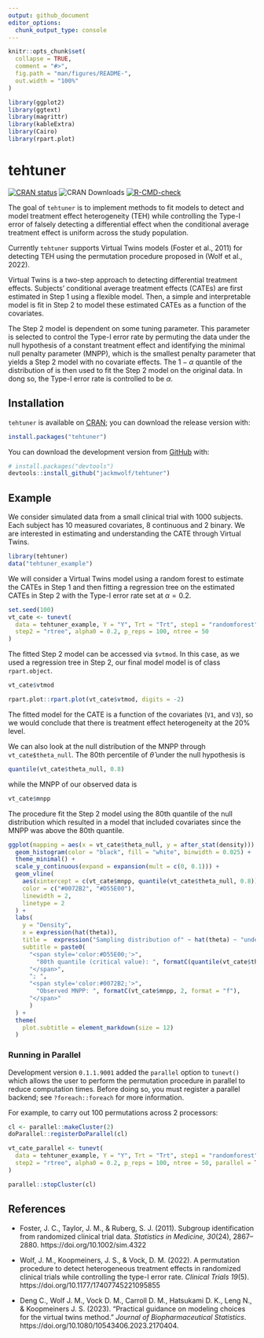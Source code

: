 ```yaml
---
output: github_document
editor_options: 
  chunk_output_type: console
---
```


<!-- README.md is generated from README.Rmd. Please edit that file -->

```r
knitr::opts_chunk$set(
  collapse = TRUE,
  comment = "#>",
  fig.path = "man/figures/README-",
  out.width = "100%"
)

library(ggplot2)
library(ggtext)
library(magrittr)
library(kableExtra)
library(Cairo)
library(rpart.plot)
```

# tehtuner

<!-- badges: start -->
[![CRAN status](https://www.r-pkg.org/badges/version/tehtuner)](https://CRAN.R-project.org/package=tehtuner)
![CRAN Downloads](https://cranlogs.r-pkg.org/badges/grand-total/tehtuner)
[![R-CMD-check](https://github.com/jackmwolf/tehtuner/workflows/R-CMD-check/badge.svg)](https://github.com/jackmwolf/tehtuner/actions)
<!-- badges: end -->

The goal of `tehtuner` is to implement methods to fit models to detect and model
treatment effect heterogeneity (TEH) while controlling the Type-I error of falsely 
detecting a differential effect when the conditional average treatment effect is
uniform across the study population.

Currently `tehtuner` supports Virtual Twins models (Foster 
et al., 2011) for detecting TEH using the permutation procedure proposed in (Wolf et al., 2022).

Virtual Twins is a two-step approach to detecting differential treatment
effects. Subjects' conditional average treatment effects (CATEs) are first
estimated in Step 1 using a flexible model. Then, a simple and interpretable
model is fit in Step 2 to model these estimated CATEs as a function of the
covariates.

The Step 2 model is dependent on some tuning parameter. This parameter is
selected to control the Type-I error rate by permuting the data under the
null hypothesis of a constant treatment effect and identifying the minimal
null penalty parameter (MNPP), which is the smallest penalty parameter that
yields a Step 2 model with no covariate effects. The $1-\alpha$ quantile
of the distribution of is then used to fit the Step 2 model on the original
data.
In dong so, the Type-I error rate is controlled to be $\alpha$.

## Installation

`tehtuner` is available on [CRAN](https://CRAN.R-project.org); you can download the release version with:

``` r
install.packages("tehtuner")
```

You can download the development version from [GitHub](https://github.com/) with:

``` r
# install.packages("devtools")
devtools::install_github("jackmwolf/tehtuner")
```
## Example

We consider simulated data from a small clinical trial with 1000 subjects.
Each subject has 10 measured covariates, 8 continuous and 2 binary.
We are interested in estimating and understanding the CATE through Virtual Twins.

```r
library(tehtuner)
data("tehtuner_example")
```

We will consider a Virtual Twins model using a random forest to estimate the CATEs in Step 1 and then fitting a regression tree on the estimated CATEs in Step 2 with the Type-I error rate set at $\alpha = 0.2$.

```r
set.seed(100)
vt_cate <- tunevt(
  data = tehtuner_example, Y = "Y", Trt = "Trt", step1 = "randomforest",
  step2 = "rtree", alpha0 = 0.2, p_reps = 100, ntree = 50
)
```

The fitted Step 2 model can be accessed via `$vtmod`. 
In this case, as we used a regression tree in Step 2, our final model model is of class `rpart.object`.
```r
vt_cate$vtmod

rpart.plot::rpart.plot(vt_cate$vtmod, digits = -2)
```

The fitted model for the CATE is a function of the covariates (`V1`, and `V3`), so we would conclude that there is treatment effect heterogeneity at the 20% level. 

We can also look at the null distribution of the MNPP through `vt_cate$theta_null`.
The 80th percentile of $\hat\theta$ under the null hypothesis is
```r
quantile(vt_cate$theta_null, 0.8)
```

while the MNPP of our observed data is
```r
vt_cate$mnpp
```

The procedure fit the Step 2 model using the 80th quantile of the null distribution which resulted in a model that included covariates since the MNPP was above the 80th quantile.

```r
ggplot(mapping = aes(x = vt_cate$theta_null, y = after_stat(density))) +
  geom_histogram(color = "black", fill = "white", binwidth = 0.025) +
  theme_minimal() +
  scale_y_continuous(expand = expansion(mult = c(0, 0.1))) +
  geom_vline(
    aes(xintercept = c(vt_cate$mnpp, quantile(vt_cate$theta_null, 0.8))),
    color = c("#0072B2", "#D55E00"),
    linewidth = 2,
    linetype = 2
  ) + 
  labs(
    y = "Density",
    x = expression(hat(theta)),
    title =  expression("Sampling distribution of" ~ hat(theta) ~ "under" ~ H[0]),
    subtitle = paste0(
      "<span style='color:#D55E00;'>",
        "80th quantile (critical value): ", formatC(quantile(vt_cate$theta_null, 0.8), digits = 2, format = "f"),
      "</span>",
      "; ",
      "<span style='color:#0072B2;'>",
        "Observed MNPP: ", formatC(vt_cate$mnpp, 2, format = "f"), 
      "</span>"
      )
  ) +
  theme(
    plot.subtitle = element_markdown(size = 12)
  )
```

### Running in Parallel

Development version `0.1.1.9001` added the `parallel` option to `tunevt()` which allows the user to perform the permutation procedure in parallel to reduce computation times. 
Before doing so, you must register a parallel backend; see `?foreach::foreach` for more information.

For example, to carry out 100 permutations across 2 processors:

```r
cl <- parallel::makeCluster(2)
doParallel::registerDoParallel(cl)

vt_cate_parallel <- tunevt(
  data = tehtuner_example, Y = "Y", Trt = "Trt", step1 = "randomforest",
  step2 = "rtree", alpha0 = 0.2, p_reps = 100, ntree = 50, parallel = TRUE
)

parallel::stopCluster(cl)
```


## References

- Foster, J. C., Taylor, J. M., & Ruberg, S. J. (2011). Subgroup identification from randomized clinical trial data. _Statistics in Medicine, 30_(24), 2867–2880. https://doi.org/10.1002/sim.4322

- Wolf, J. M., Koopmeiners, J. S., & Vock, D. M. (2022). A permutation procedure to detect heterogeneous treatment effects in randomized clinical trials while controlling the type-I error rate. _Clinical Trials 19_(5). https://doi.org/10.1177/17407745221095855

- Deng C., Wolf J. M., Vock D. M., Carroll D. M., Hatsukami D. K., Leng N., & Koopmeiners J. S. (2023). “Practical guidance on modeling choices for the virtual twins method.” _Journal of Biopharmaceutical Statistics_. https://doi.org/10.1080/10543406.2023.2170404.

